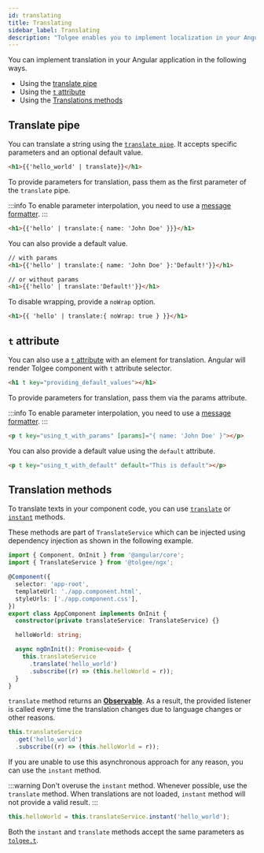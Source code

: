 ```yaml
---
id: translating
title: Translating
sidebar_label: Translating
description: "Tolgee enables you to implement localization in your Angular application with ease. You can integrate Tolgee in your Angular application using Tolgee's integration library for Angular. Learn to impelement translation using the various methods."
---
```



You can implement translation in your Angular application in the following ways.

- Using the [translate pipe](#translate-pipe)
- Using the [`t` attribute](#t-attribute)
- Using the [Translations methods](#translation-methods)

## Translate pipe

You can translate a string using the [`translate pipe`](/integrations/angular/api.mdx#translate-pipe). It accepts specific parameters and an optional default value.

```html
<h1>{{'hello_world' | translate}}</h1>
```

To provide parameters for translation, pass them as the first parameter of the `translate` pipe.

:::info
To enable parameter interpolation, you need to use a [message formatter](/formatting.mdx).
:::

```html
<h1>{{'hello' | translate:{ name: 'John Doe' }}}</h1>
```

You can also provide a default value.

```html
// with params
<h1>{{'hello' | translate:{ name: 'John Doe' }:'Default!'}}</h1>

// or without params
<h1>{{'hello' | translate:'Default!'}}</h1>
```

To disable wrapping, provide a `noWrap` option.

```html
<h1>{{ 'hello' | translate:{ noWrap: true } }}</h1>
```

## `t` attribute

You can also use a [`t` attribute](/integrations/angular/api.mdx#tcomponent) with an element for translation. Angular will render Tolgee component with `t` attribute selector.

```html
<h1 t key="providing_default_values"></h1>
```

To provide parameters for translation, pass them via the params attribute.

:::info
To enable parameter interpolation, you need to use a [message formatter](/formatting.mdx).
:::

```html
<p t key="using_t_with_params" [params]="{ name: 'John Doe' }"></p>
```

You can also provide a default value using the `default` attribute.

```html
<p t key="using_t_with_default" default="This is default"></p>
```

## Translation methods

To translate texts in your component code, you can use [`translate`](/integrations/angular/api.mdx#method-translate) or [`instant`](/integrations/angular/api.mdx#method-instant) methods.

These methods are part of `TranslateService` which can be injected using dependency injection as shown in the following example.

```typescript
import { Component, OnInit } from '@angular/core';
import { TranslateService } from '@tolgee/ngx';

@Component({
  selector: 'app-root',
  templateUrl: './app.component.html',
  styleUrls: ['./app.component.css'],
})
export class AppComponent implements OnInit {
  constructor(private translateService: TranslateService) {}

  helloWorld: string;

  async ngOnInit(): Promise<void> {
    this.translateService
      .translate('hello_world')
      .subscribe((r) => (this.helloWorld = r));
  }
}
```

`translate` method returns an [**Observable**](https://rxjs-dev.firebaseapp.com/guide/observable). As a result, the provided listener is called every time the translation changes due to language changes or other reasons.

```typescript
this.translateService
  .get('hello_world')
  .subscribe((r) => (this.helloWorld = r));
```

If you are unable to use this asynchronous approach for any reason, you can use the
`instant` method.

:::warning
Don't overuse the `instant` method. Whenever possible, use the `translate` method.
When translations are not loaded, `instant` method will not provide a valid result.
:::

```typescript
this.helloWorld = this.translateService.instant('hello_world');
```

Both the `instant` and `translate` methods accept the same parameters as [`tolgee.t`](/api/core_package/tolgee.mdx#t).

<ExampleBanner framework="Angular" appName="ngx" />